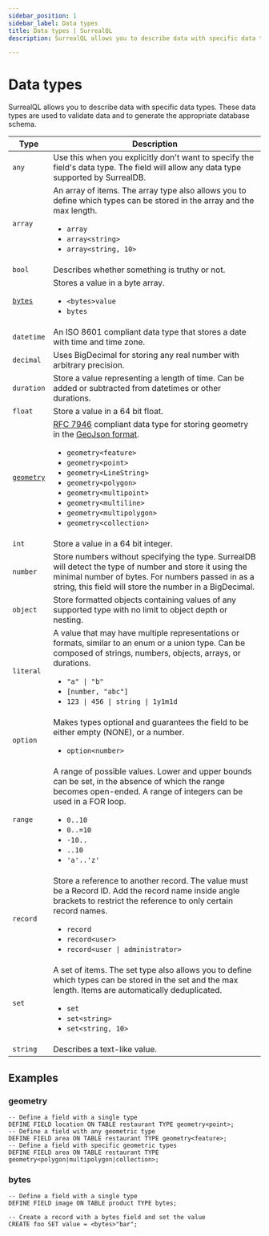 ```yaml
---
sidebar_position: 1
sidebar_label: Data types
title: Data types | SurrealQL
description: SurrealQL allows you to describe data with specific data types. These data types are used to validate data and to generate the appropriate database schema.

---
```


# Data types

SurrealQL allows you to describe data with specific data types. These data types are used to validate data and to generate the appropriate database schema.

<table>
    <thead>
        <tr>
            <th scope="col">Type</th>
            <th scope="col">Description</th>
        </tr>
    </thead>
    <tbody>
        <tr>
            <td scope="row" data-label="Type">
                <code>any</code>
            </td>
            <td scope="row" data-label="Description">
                Use this when you explicitly don't want to specify the field's data type. The field will allow any data type supported by SurrealDB.
            </td>
        </tr>
        <tr>
            <td scope="row" data-label="Type">
                <code>array</code>
            </td>
            <td scope="row" data-label="Description">
                An array of items.
                The array type also allows you to define which types can be stored in the array and the max length.
                <ul>
                    <li><code>array</code></li>
                    <li><code>array&lt;string&gt;</code></li>
                    <li><code>array&lt;string, 10&gt;</code></li>
                </ul>
            </td>
        </tr>
        <tr>
            <td scope="row" data-label="Type">
                <code>bool</code>
            </td>
            <td scope="row" data-label="Description">
                Describes whether something is truthy or not.
            </td>
        </tr>
        <tr>
            <td scope="row" data-label="Type">
                <a href="#bytes"><code>bytes</code></a>
            </td>
            <td scope="row" data-label="Description">
                Stores a value in a byte array.
                <ul>
                    <li><code>&lt;bytes&gt;value</code></li>
                    <li><code>bytes</code></li>
                </ul>
            </td>
        </tr>
        <tr>
            <td scope="row" data-label="Type">
                <code>datetime</code>
            </td>
            <td scope="row" data-label="Description">
                An ISO 8601 compliant data type that stores a date with time and time zone.
            </td>
        </tr>
        <tr>
            <td scope="row" data-label="Type">
                <code>decimal</code>
            </td>
            <td scope="row" data-label="Description">
                Uses BigDecimal for storing any real number with arbitrary precision.
            </td>
        </tr>
        <tr>
            <td scope="row" data-label="Type">
                <code>duration</code>
            </td>
            <td scope="row" data-label="Description">
                Store a value representing a length of time. Can be added or subtracted from datetimes or other durations.
            </td>
        </tr>
        <tr>
            <td scope="row" data-label="Type">
                <code>float</code>
            </td>
            <td scope="row" data-label="Description">
                Store a value in a 64 bit float.
            </td>
        </tr>
        <tr>
            <td scope="row" data-label="Type">
                <a href="#geometry"><code>geometry</code></a>
            </td>
            <td scope="row" data-label="Description">
                <a href="https://www.rfc-editor.org/rfc/rfc7946" target="_blank" title="Link to RFC 7946">RFC 7946</a> compliant data type for storing geometry in the <a href="https://geojson.org/" target="_blank" title="Link to the GeoJson website">GeoJson format</a>.
                <ul>
                    <li><code>geometry&lt;feature&gt;</code></li>
                    <li><code>geometry&lt;point&gt;</code></li>
                    <li><code>geometry&lt;LineString&gt;</code></li>
                    <li><code>geometry&lt;polygon&gt;</code></li>
                    <li><code>geometry&lt;multipoint&gt;</code></li>
                    <li><code>geometry&lt;multiline&gt;</code></li>
                    <li><code>geometry&lt;multipolygon&gt;</code></li>
                    <li><code>geometry&lt;collection&gt;</code></li>
                </ul>
            </td>
        </tr>
        <tr>
            <td scope="row" data-label="Type">
                <code>int</code>
            </td>
            <td scope="row" data-label="Description">
                Store a value in a 64 bit integer.
            </td>
        </tr>
        <tr>
            <td scope="row" data-label="Type">
                <code>number</code>
            </td>
            <td scope="row" data-label="Description">
                Store numbers without specifying the type.
                SurrealDB will detect the type of number and store it using the minimal number of bytes.
                For numbers passed in as a string, this field will store the number in a BigDecimal.
            </td>
        </tr>
        <tr>
            <td scope="row" data-label="Type">
                <code>object</code>
            </td>
            <td scope="row" data-label="Description">
                Store formatted objects containing values of any supported type with no limit to object depth or nesting.
            </td>
        </tr>
        <tr>
            <td scope="row" data-label="Type">
                <code>literal</code>
            </td>
            <td scope="row" data-label="Description">
                A value that may have multiple representations or formats, similar to an enum or a union type. Can be composed of strings, numbers, objects, arrays, or durations.
                <ul>
                    <li><code>"a" | "b"</code></li>
                    <li><code>[number, "abc"]</code></li>
                    <li><code>123 | 456 | string | 1y1m1d</code></li>
                </ul>
            </td>
        </tr>
        <tr>
            <td scope="row" data-label="Type">
                <code>option</code>
            </td>
            <td scope="row" data-label="Description">
                Makes types optional and guarantees the field to be either empty (NONE), or a number.
                <ul>
                    <li><code>option&lt;number&gt;</code> </li>
                </ul>
            </td>
        </tr>
        <tr>
            <td scope="row" data-label="Type">
                <code>range</code>
            </td>
            <td scope="row" data-label="Description">
                A range of possible values. Lower and upper bounds can be set, in the absence of which the range becomes open-ended. A range of integers can be used in a FOR loop.
                <ul>
                    <li><code>0..10</code> </li>
                    <li><code>0..=10</code> </li>
                    <li><code>-10..</code> </li>
                    <li><code>..10</code> </li>
                    <li><code>'a'..'z'</code> </li>
                </ul>
            </td>
        </tr>
        <tr>
            <td scope="row" data-label="Type">
                <code>record</code>
            </td>
            <td scope="row" data-label="Description">
                Store a reference to another record. The value must be a Record ID. Add the record name inside angle brackets to restrict the reference to only certain record names.
                <ul>
                    <li><code>record</code></li>
                    <li><code>record&lt;user&gt;</code></li>
                    <li><code>record&lt;user | administrator&gt;</code></li>
                </ul>
            </td>
        </tr>
        <tr>
            <td scope="row" data-label="Type">
                <code>set</code>
            </td>
            <td scope="row" data-label="Description">
                A set of items. 
                The set type also allows you to define which types can be stored in the set and the max length.
                Items are automatically deduplicated.
                <ul>
                    <li><code>set</code></li>
                    <li><code>set&lt;string&gt;</code></li>
                    <li><code>set&lt;string, 10&gt;</code></li>
                </ul>
            </td>
        </tr>
        <tr>
            <td scope="row" data-label="Type">
                <code>string</code>
            </td>
            <td scope="row" data-label="Description">
                Describes a text-like value.
            </td>
        </tr>
    </tbody>
</table>

## Examples

### geometry

```surql
-- Define a field with a single type
DEFINE FIELD location ON TABLE restaurant TYPE geometry<point>;
-- Define a field with any geometric type
DEFINE FIELD area ON TABLE restaurant TYPE geometry<feature>;
-- Define a field with specific geometric types
DEFINE FIELD area ON TABLE restaurant TYPE geometry<polygon|multipolygon|collection>;
```

### bytes

```surql
-- Define a field with a single type
DEFINE FIELD image ON TABLE product TYPE bytes;

-- Create a record with a bytes field and set the value
CREATE foo SET value = <bytes>"bar";

```
